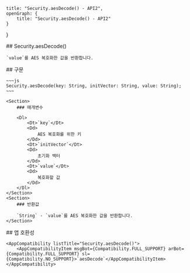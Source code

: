 
    title: "Security.aesDecode() - API2",
    openGraph: {
        title: "Security.aesDecode() - API2"
    }
}

<Section>
    ## Security.aesDecode()

    `value`를 AES 복호화한 값을 반환합니다.
</Section>
<Section>
    ## 구문

    ~~~js
    Security.aesDecode(key: String, initVector: String, value: String);
    ~~~

    <Section>
        ### 매개변수

        <Dl>
            <Dt>`key`</Dt>
            <Dd>
                AES 복호화를 위한 키
            </Dd>
            <Dt>`initVector`</Dt>
            <Dd>
                초기화 백터
            </Dd>
            <Dt>`value`</Dt>
            <Dd>
                복호화할 값
            </Dd>
        </Dl>
    </Section>
    <Section>
        ### 반환값

        `String` - `value`를 AES 복호화한 값을 반환합니다.
    </Section>
</Section>
<Section>
    ## 앱 호환성

    <AppCompatibility listTitle="Security.aesDecode()">
        <AppCompatibilityItem msgBot={Compatibility.FULL_SUPPORT} arBot={Compatibility.FULL_SUPPORT} sl={Compatibility.NO_SUPPORT}>`aesDecode`</AppCompatibilityItem>
    </AppCompatibility>
</Section>